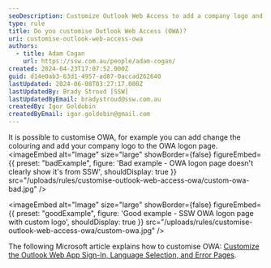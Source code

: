 ```yaml
---
seoDescription: Customize Outlook Web Access to add a company logo and enhance user experience with Exchange 2013.
type: rule
title: Do you customise Outlook Web Access (OWA)?
uri: customise-outlook-web-access-owa
authors:
  - title: Adam Cogan
    url: https://ssw.com.au/people/adam-cogan/
created: 2024-04-23T17:07:52.000Z
guid: d14e0ab3-63d1-4957-ad87-0accad262640
lastUpdated: 2024-06-08T03:27:17.000Z
lastUpdatedBy: Brady Stroud [SSW]
lastUpdatedByEmail: bradystroud@ssw.com.au
createdBy: Igor Goldobin
createdByEmail: igor.goldobin@gmail.com
---
```


It is possible to customise OWA, for example you can add change the colouring and add your company logo to the OWA logon page.
<imageEmbed
  alt="Image"
  size="large"
  showBorder={false}
  figureEmbed={{
    preset: "badExample",
    figure: 'Bad example - OWA logon page doesn\'t clearly show it\'s from SSW',
    shouldDisplay: true
  }}
  src="/uploads/rules/customise-outlook-web-access-owa/custom-owa-bad.jpg"
/>

<imageEmbed
  alt="Image"
  size="large"
  showBorder={false}
  figureEmbed={{
    preset: "goodExample",
    figure: 'Good example - SSW OWA logon page with custom logo',
    shouldDisplay: true
  }}
  src="/uploads/rules/customise-outlook-web-access-owa/custom-owa.jpg"
/>

The following Microsoft article explains how to customise OWA: [Customize the Outlook Web App Sign-In, Language Selection, and Error Pages](https://learn.microsoft.com/en-us/exchange/customize-the-outlook-web-app-sign-in-language-selection-and-error-pages-exchange-2013-help?redirectedfrom=MSDN).
